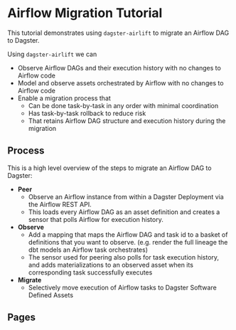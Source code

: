 # Airflow Migration Tutorial

This tutorial demonstrates using `dagster-airlift` to migrate an Airflow DAG to Dagster.

Using `dagster-airlift` we can

- Observe Airflow DAGs and their execution history with no changes to Airflow code
- Model and observe assets orchestrated by Airflow with no changes to Airflow code
- Enable a migration process that
  - Can be done task-by-task in any order with minimal coordination
  - Has task-by-task rollback to reduce risk
  - That retains Airflow DAG structure and execution history during the migration

## Process

This is a high level overview of the steps to migrate an Airflow DAG to Dagster:

- **Peer**
  - Observe an Airflow instance from within a Dagster Deployment via the Airflow REST API.
  - This loads every Airflow DAG as an asset definition and creates a sensor that polls Airflow for execution history.
- **Observe**
  - Add a mapping that maps the Airflow DAG and task id to a basket of definitions that you want to observe. (e.g. render the full lineage the dbt models an Airflow task orchestrates)
  - The sensor used for peering also polls for task execution history, and adds materializations to an observed asset when its corresponding task successfully executes
- **Migrate**
  - Selectively move execution of Airflow tasks to Dagster Software Defined Assets

## Pages

<ArticleList>
  <ArticleListItem
    title="Part 1: Setup"
    href="/integrations/airlift/tutorial/setup"
  ></ArticleListItem>
  <ArticleListItem
    title="Part 2: Peer"
    href="/integrations/airlift/tutorial/peer"
  ></ArticleListItem>
  <ArticleListItem
    title="Part 3: Observe"
    href="/integrations/airlift/tutorial/observe"
  ></ArticleListItem>
  <ArticleListItem
    title="Part 4: Migrate"
    href="/integrations/airlift/tutorial/migrate"
  ></ArticleListItem>
  <ArticleListItem
    title="Part 5: Decomission the DAG"
    href="/integrations/airlift/tutorial/decomission"
  ></ArticleListItem>
</ArticleList>
